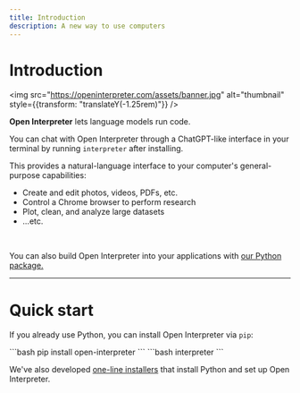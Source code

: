 ```yaml
---
title: Introduction
description: A new way to use computers
---
```


# <div class="hidden">Introduction</div>

<img src="https://openinterpreter.com/assets/banner.jpg" alt="thumbnail" style={{transform: "translateY(-1.25rem)"}} />

**Open Interpreter** lets language models run code.

You can chat with Open Interpreter through a ChatGPT-like interface in your terminal by running `interpreter` after installing.

This provides a natural-language interface to your computer's general-purpose capabilities:

-   Create and edit photos, videos, PDFs, etc.
-   Control a Chrome browser to perform research
-   Plot, clean, and analyze large datasets
-   ...etc.

<br/>

<Info>You can also build Open Interpreter into your applications with [our Python package.](/usage/python/arguments)</Info>

---

<h1><span class="font-semibold">Quick start</span></h1>

If you already use Python, you can install Open Interpreter via `pip`:

<Steps>
  <Step title="Install" icon={"arrow-down"} iconType={"solid"}>
```bash
pip install open-interpreter
```
  </Step>
  <Step title="Use" icon={"circle"} iconType={"solid"}>
```bash
interpreter
```
  </Step>
</Steps>

We've also developed [one-line installers](/getting-started/setup#experimental-one-line-installers) that install Python and set up Open Interpreter.
